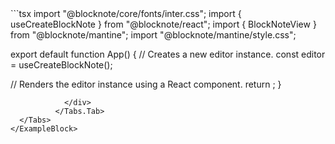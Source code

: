 
<ExampleBlock name="basic/minimal" path="examples/01-basic/01-minimal">
  <Tabs items={["App.tsx"]}>
    <Tabs.Tab>
            <div className={"max-h-96 overflow-auto rounded-lg overscroll-contain"}>
```tsx 
import "@blocknote/core/fonts/inter.css";
import { useCreateBlockNote } from "@blocknote/react";
import { BlockNoteView } from "@blocknote/mantine";
import "@blocknote/mantine/style.css";

export default function App() {
  // Creates a new editor instance.
  const editor = useCreateBlockNote();

  // Renders the editor instance using a React component.
  return <BlockNoteView editor={editor} />;
}

```
            </div>
          </Tabs.Tab>
  </Tabs>
</ExampleBlock>